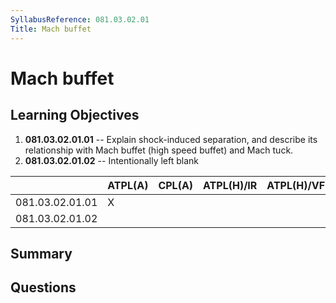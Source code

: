 ```yaml
---
SyllabusReference: 081.03.02.01
Title: Mach buffet
---
```


# Mach buffet

## Learning Objectives

1. **081.03.02.01.01** -- Explain shock-induced separation, and describe its
   relationship with Mach buffet (high speed buffet) and Mach tuck.
2. **081.03.02.01.02** -- Intentionally left blank

|                 | ATPL(A) | CPL(A) | ATPL(H)/IR | ATPL(H)/VFR | CPL(H) | IR  | CBIR(A) |
| --------------- | ------- | ------ | ---------- | ----------- | ------ | --- | ------- |
| 081.03.02.01.01 | X       |        |            |             |        |     |         |
| 081.03.02.01.02 |         |        |            |             |        |     |         |

## Summary

## Questions
